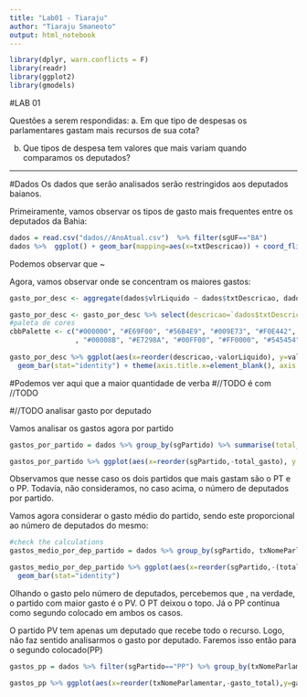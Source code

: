 ```yaml
---
title: "Lab01 - Tiaraju"
author: "Tiaraju Smaneoto"
output: html_notebook
---
```


```r
library(dplyr, warn.conflicts = F)
library(readr)
library(ggplot2)
library(gmodels)
```

#LAB 01

  Questões a serem respondidas:
a. Em que tipo de despesas os parlamentares gastam mais recursos de sua cota?

b. Que tipos de despesa tem valores que mais variam quando comparamos os deputados? 

-------

#Dados
Os dados que serão analisados serão restringidos aos deputados baianos. 

Primeiramente, vamos observar os tipos de gasto mais frequentes entre os deputados da Bahia:

```r
dados = read.csv("dados//AnoAtual.csv")  %>% filter(sgUF=="BA")
dados %>%  ggplot() + geom_bar(mapping=aes(x=txtDescricao)) + coord_flip()
```
Podemos observar que ~


Agora, vamos observar onde se concentram os maiores gastos:
```r
gasto_por_desc <- aggregate(dados$vlrLiquido ~ dados$txtDescricao, dados, sum)

gasto_por_desc <- gasto_por_desc %>% select(descricao=`dados$txtDescricao`, valorLiquido=`dados$vlrLiquido`)
#paleta de cores 
cbbPalette <- c("#000000", "#E69F00", "#56B4E9", "#009E73", "#F0E442", "#0072B2", "#D55E00", "#CC79A7"
                , "#00008B", "#E7298A", "#00FF00", "#FF0000", "#545454", "#0000FF", "#E6AB02")
  
gasto_por_desc %>% ggplot(aes(x=reorder(descricao,-valorLiquido), y=valorLiquido, fill=reorder(descricao,-valorLiquido) )) +
  geom_bar(stat="identity") + theme(axis.title.x=element_blank(), axis.text.x=element_blank(),axis.ticks.x=element_blank())+ scale_fill_manual(values=cbbPalette, name="Descrição") 

```
#Podemos ver aqui que a maior quantidade de verba #//TODO é com //TODO

#//TODO analisar gasto por deputado

Vamos analisar os gastos agora por partido
```r

gastos_por_partido = dados %>% group_by(sgPartido) %>% summarise(total_gasto = sum(vlrLiquido)) %>% arrange(-total_gasto)

gastos_por_partido %>% ggplot(aes(x=reorder(sgPartido,-total_gasto), y = total_gasto)) + geom_bar(stat="identity")
```

Observamos que nesse caso os dois partidos que mais gastam são o PT e o PP. Todavia, não consideramos, no caso acima, o número de deputados por partido. 

Vamos agora considerar o gasto médio do partido, sendo este proporcional ao número de deputados do mesmo:

```r
#check the calculations
gastos_medio_por_dep_partido = dados %>% group_by(sgPartido, txNomeParlamentar) %>% summarise(total_gasto = sum(vlrLiquido)) %>% group_by(sgPartido) %>% summarise(count=n(), total_gasto=sum(total_gasto)) 

gastos_medio_por_dep_partido %>% ggplot(aes(x=reorder(sgPartido,-(total_gasto/count)),y=(total_gasto/count))) +
  geom_bar(stat="identity")
```


Olhando o gasto pelo número de deputados, percebemos que , na verdade, o partido com maior gasto é o PV. O PT deixou o topo. Já o PP continua como segundo colocado em ambos os casos.

O partido PV tem apenas um deputado que recebe todo o recurso. Logo, não faz sentido analisarmos o gasto por deputado.
Faremos isso então para o segundo  colocado(PP)

```r

gastos_pp = dados %>% filter(sgPartido=="PP") %>% group_by(txNomeParlamentar) %>% summarise(gasto_total = sum(vlrLiquido))

gastos_pp %>% ggplot(aes(x=reorder(txNomeParlamentar,-gasto_total),y=gasto_total)) + geom_bar(stat="identity")

```






